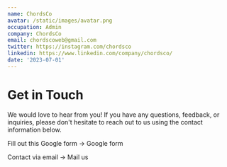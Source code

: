 ```yaml
---
name: ChordsCo
avatar: /static/images/avatar.png
occupation: Admin
company: ChordsCo
email: chordscoweb@gmail.com
twitter: https://instagram.com/chordsco
linkedin: https://www.linkedin.com/company/chordsco/
date: '2023-07-01'
---
```


Get in Touch
============

We would love to hear from you! If you have any questions, feedback, or inquiries, please don't hesitate to reach out to us using the contact information below.

Fill out this Google form →  Google form

Contact via email →  Mail us
